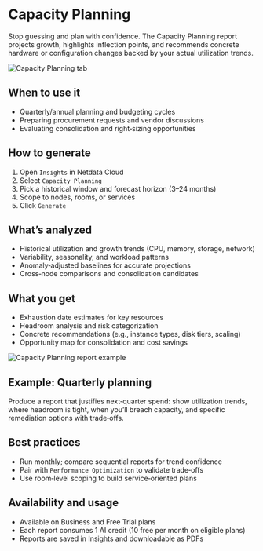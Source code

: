 # Capacity Planning

Stop guessing and plan with confidence. The Capacity Planning report projects growth, highlights inflection points, and recommends concrete hardware or configuration changes backed by your actual utilization trends.

![Capacity Planning tab](https://raw.githubusercontent.com/netdata/docs-images/refs/heads/master/netdata-cloud/netdata-ai/capacity-planning.png)

## When to use it

- Quarterly/annual planning and budgeting cycles
- Preparing procurement requests and vendor discussions
- Evaluating consolidation and right‑sizing opportunities

## How to generate

1. Open `Insights` in Netdata Cloud
2. Select `Capacity Planning`
3. Pick a historical window and forecast horizon (3–24 months)
4. Scope to nodes, rooms, or services
5. Click `Generate`

## What’s analyzed

- Historical utilization and growth trends (CPU, memory, storage, network)
- Variability, seasonality, and workload patterns
- Anomaly‑adjusted baselines for accurate projections
- Cross‑node comparisons and consolidation candidates

## What you get

- Exhaustion date estimates for key resources
- Headroom analysis and risk categorization
- Concrete recommendations (e.g., instance types, disk tiers, scaling)
- Opportunity map for consolidation and cost savings

![Capacity Planning report example](https://raw.githubusercontent.com/netdata/docs-images/refs/heads/master/netdata-cloud/netdata-ai/capacity-planning-report.png)

## Example: Quarterly planning

Produce a report that justifies next‑quarter spend: show utilization trends, where headroom is tight, when you’ll breach capacity, and specific remediation options with trade‑offs.

## Best practices

- Run monthly; compare sequential reports for trend confidence
- Pair with `Performance Optimization` to validate trade‑offs
- Use room‑level scoping to build service‑oriented plans

## Availability and usage

- Available on Business and Free Trial plans
- Each report consumes 1 AI credit (10 free per month on eligible plans)
- Reports are saved in Insights and downloadable as PDFs
